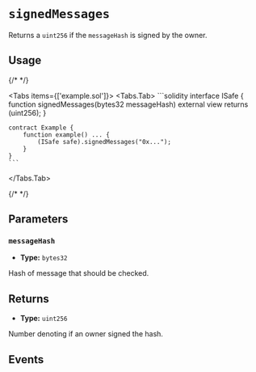 
# `signedMessages`

Returns a `uint256` if the `messageHash` is signed by the owner.

## Usage

{/* <!-- vale off --> */}

<Tabs items={['example.sol']}>
  <Tabs.Tab>
    ```solidity
    interface ISafe {
        function signedMessages(bytes32 messageHash) external view returns (uint256);
    }

    contract Example {
        function example() ... {
            (ISafe safe).signedMessages("0x...");
        }
    }
    ```
  </Tabs.Tab>
</Tabs>

{/* <!-- vale on --> */}

## Parameters

### `messageHash`

- **Type:** `bytes32`

Hash of message that should be checked.

## Returns

- **Type:** `uint256`

Number denoting if an owner signed the hash.

## Events

<SignMsg />
